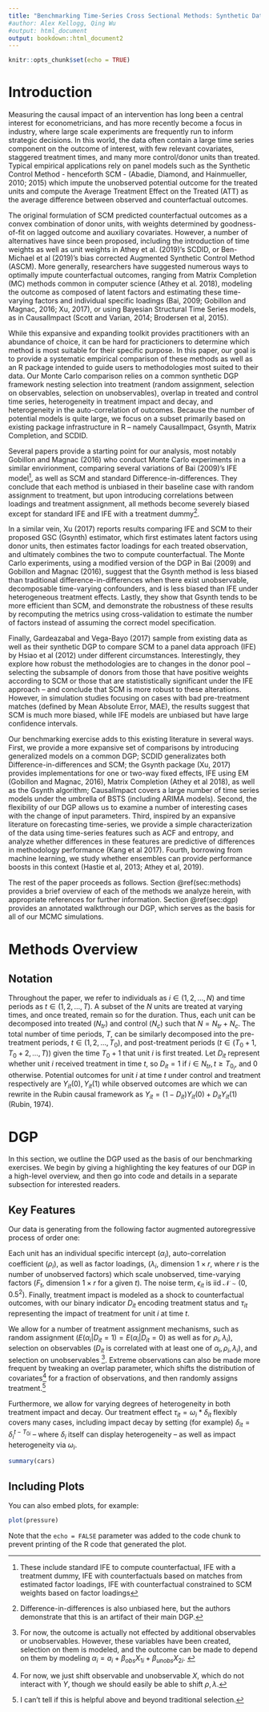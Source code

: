 ```yaml
---
title: "Benchmarking Time-Series Cross Sectional Methods: Synthetic Data Approach"
#author: Alex Kellogg, Qing Wu
#output: html_document
output: bookdown::html_document2
---
```


```r
knitr::opts_chunk$set(echo = TRUE)
```

# Introduction

Measuring the causal impact of an intervention has long been a central interest for econometricians, and has more recently become a focus in industry, where large scale experiments are frequently run to inform strategic decisions. In this world, the data often contain a large time series component on the outcome of interest, with few relevant covariates, staggered treatment times, and many more control/donor units than treated. Typical empirical applications rely on panel models such as the Synthetic Control Method - henceforth SCM - (Abadie, Diamond, and Hainmueller, 2010; 2015) which impute the unobserved potential outcome for the treated units and compute the Average Treatment Effect on the Treated (ATT) as the average difference between observed and counterfactual outcomes. 

The original formulation of SCM predicted counterfactual outcomes as a convex combination of donor units, with weights determined by goodness-of-fit on lagged outcome and auxiliary covariates. However, a number of alternatives have since been proposed, including the introduction of time weights as well as unit weights in Athey et al. (2019)'s SCDID, or Ben-Michael et al (2019)'s bias corrected Augmented Synthetic Control Method (ASCM). More generally, researchers have suggested numerous ways to optimally impute counterfactual outcomes, ranging from Matrix Completion (MC) methods common in computer science (Athey et al. 2018), modeling the outcome as composed of latent factors and estimating these time-varying factors and individual specific loadings (Bai, 2009; Gobillon and Magnac, 2016; Xu, 2017), or using Bayesian Structural Time Series models, as in CausalImpact (Scott and Varian, 2014; Brodersen et al, 2015).

While this expansive and expanding toolkit provides practitioners with an abundance of choice, it can be hard for practicioners to determine which method is most suitable for their specific purpose. In this paper, our goal is to provide a systematic empirical comparison of these methods as well as an R package intended to guide users to methodologies most suited to their data. Our Monte Carlo comparison relies on a common synthetic DGP framework nesting selection into treatment (random assignment, selection on observables, selection on unobservables), overlap in treated and control time series, heterogeneity in treatment impact and decay, and heterogeneity in the auto-correlation of outcomes. Because the number of potential models is quite large, we focus on a subset primarily based on existing package infrastructure in R -- namely CausalImpact, Gsynth, Matrix Completion, and SCDID. 

Several papers provide a starting point for our analysis, most notably Gobillon and Magnac (2016) who conduct Monte Carlo experiments in a similar envirionment, comparing several variations of Bai (2009)'s IFE model^[These include standard IFE to compute counterfactual, IFE with a treatment dummy, IFE with counterfactuals based on matches from estimated factor loadings, IFE with counterfactual constrained to SCM weights based on factor loadings], as well as SCM and standard Difference-in-differences. They conclude that each method is unbiased in their baseline case with random assignment to treatment, but upon introducing correlations between loadings and treatment assignment, all methods become severely biased except for standard IFE and IFE with a treatment dummy^[Difference-in-differences is also unbiased here, but the authors demonstrate that this is an artifact of their main DGP.].

In a similar vein, Xu (2017) reports results comparing IFE and SCM to their proposed GSC (Gsynth) estimator, which first estimates latent factors using donor units, then estimates factor loadings for each treated observation, and ultimately combines the two to compute counterfactual. The Monte Carlo experiments, using a modified version of the DGP in Bai (2009) and Gobillon and Magnac (2016), suggest that the Gsynth method is less biased than traditional difference-in-differences when there exist unobservable, decomposable time-varying confounders, and is less biased than IFE under heterogeneous treatment effects. Lastly, they show that Gsynth tends to be more efficient than SCM, and demonstrate the robustness of these results by recomputing the metrics using cross-validation to estimate the number of factors instead of assuming the correct model specification.

Finally, Gardeazabal and Vega-Bayo (2017) sample from existing data as well as their synthetic DGP to compare SCM to a panel data approach (IFE) by Hsiao et al (2012) under different circumstances. Interestingly, they explore how robust the methodologies are to changes in the donor pool -- selecting the subsample of donors from those that have positive weights according to SCM or those that are statististically significant under the IFE approach -- and conclude that SCM is more robust to these alterations. However, in simulation studies focusing on cases with bad pre-treatment matches (defined by Mean Absolute Error, MAE), the results suggest that SCM is much more biased, while IFE models are unbiased but have large confidence intervals.

Our benchmarking exercise adds to this existing literature in several ways. First, we provide a more expansive set of comparisons by introducing generalized models on a common DGP; SCDID generalizates both Difference-in-differences and SCM; the Gsynth package (Xu, 2017) provides implementations for one or two-way fixed effects, IFE using EM (Gobillon and Magnac, 2016), Matrix Completion (Athey et al 2018), as well as the Gsynth algorithm; CausalImpact covers a large number of time series models under the umbrella of BSTS (including ARIMA models). Second, the flexibility of our DGP allows us to examine a number of interesting cases with the change of input parameters. Third, inspired by an expansive literature on forecasting time-series, we provide a simple characterization of the data using time-series features such as ACF and entropy, and analyze whether differences in these features are predictive of differences in methodology performance (Kang et al 2017). Fourth, borrowing from machine learning, we study whether ensembles can provide performance boosts in this context (Hastie et al, 2013; Athey et al, 2019).

The rest of the paper proceeds as follows.  Section \@ref(sec:methods) provides a brief overview of each of the methods we analyze herein, with appropriate references for further information. Section \@ref(sec:dgp) provides an annotated walkthrough our DGP, which serves as the basis for all of our MCMC simulations.


# Methods Overview {#sec:methods}
## Notation
Throughout the paper, we refer to individuals as $i \in (1,2,\dots,N)$ and time periods as $t \in (1,2, \dots, T)$. A subset of the $N$ units are treated at varying times, and once treated, remain so for the duration. Thus, each unit can be decomposed into treated ($N_{tr}$) and control ($N_c$) such that $N=N_{tr}+N_c$. The total number of time periods, $T$, can be similarly decomposed into the pre-treatment periods, $t\in(1, 2, \dots, T_0)$, and post-treatment periods ($t \in (T_0+1,T_0+2, \dots, T)$) given the time $T_0+1$ that unit $i$ is first treated. Let $D_{it}$ represent whether unit $i$ received treatment in time $t$, so $D_{it}=1$ if $i \in N_{tr}, t \geq T_{0_i}$, and $0$ otherwise. Potential outcomes for unit $i$ at time $t$ under control and treatment respectively are $Y_{it}(0), Y_{it}(1)$ while observed outcomes are \begin{align*}
Y_{it} = \begin{cases}
Y_{it}(0) &D_{it}=0\\
Y_{it}(1) &D_{it}=1,
\end{cases}
\end{align*} which we can rewrite in the Rubin causal framework as $Y_{it}=(1-D_{it})Y_{it}(0)+D_{it}Y_{it}(1)$ (Rubin, 1974).

# DGP {#sec:dgp}

In this section, we outline the DGP used as the basis of our benchmarking exercises. We begin by giving a highlighting the key features of our DGP in a high-level overview, and then go into code and details in a separate subsection for interested readers.

## Key Features

Our data is generating from the following factor augmented autoregressive process of order one:

\begin{align*}
ln Y_{it}(0)&=\alpha_i+\rho_ilnY_{i,t-1}(0)+F_t\lambda_i'+\epsilon_{it}\\
ln Y_{it}(1)&=lnY_{it}(0)+D_{it}\tau_{it}.
\end{align*}

Each unit has an individual specific intercept ($\alpha_i$), auto-correlation coefficient ($\rho_i$),  as well as factor loadings, $(\lambda_{i}$, dimension $1 \times r$, where $r$ is the number of unobserved factors) which scale unobserved, time-varying factors $(F_t$, dimension $1 \times r$ for a given $t$). The noise term, $\epsilon_{it}$ is iid $\mathcal{N}\sim(0,0.5^2)$. Finally, treatment impact is modeled as a shock to counterfactual outcomes, with our binary indicator $D_{it}$ encoding treatment status and $\tau_{it}$ representing the impact of treatment for unit $i$ at time $t$.

We allow for a number of treatment assignment mechanisms, such as random assignment ($E(\alpha_i|D_{it}=1)=E(\alpha_i|D_{it}=0)$ as well as for $\rho_i, \lambda_i$), selection on observables ($D_{it}$ is correlated with at least one of $\alpha_i, \rho_i, \lambda_i$), and selection on unobservables ^[For now, the outcome is actually not effected by additional observables or unobservables. However, these variables have been created, selection on them is modeled, and the outcome can be made to depend on them by modeling $\alpha_i=a_i+\beta_{obs} X_{1i}+\beta_{unobs}X_{2i}$. ]. Extreme observations can also be made more frequent by tweaking an overlap parameter, which shifts the distribution of covariates^[For now, we just shift observable and unobservable $X$, which do not interact with $Y$, though we should easily be able to shift $\rho, \lambda$.] for a fraction of observations, and then randomly assigns treatment.^[I can't tell if this is helpful above and beyond traditional selection.]

Furthermore, we allow for varying degrees of heterogeneity in both treatment impact and decay. Our treatment effect $\tau_{it}=\omega_{i}*\delta_{it}$ flexibly covers many cases, including impact decay by setting (for example) $\delta_{it}=\delta_i^{t-T_{0i}}$ -- where $\delta_i$ itself can display heterogeneity -- as well as impact heterogeneity via $\omega_i$. 

```r
summary(cars)
```

## Including Plots

You can also embed plots, for example:

```r
plot(pressure)
```

Note that the `echo = FALSE` parameter was added to the code chunk to prevent printing of the R code that generated the plot.

